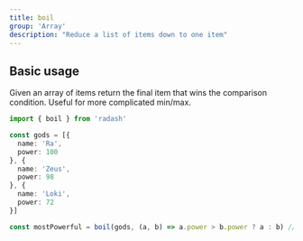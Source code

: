```yaml
---
title: boil
group: 'Array'
description: "Reduce a list of items down to one item"
---
```





## Basic usage

Given an array of items return the final item that wins the comparison condition. Useful for more complicated min/max.

```ts
import { boil } from 'radash'

const gods = [{
  name: 'Ra',
  power: 100
}, {
  name: 'Zeus',
  power: 98
}, {
  name: 'Loki',
  power: 72
}]

const mostPowerful = boil(gods, (a, b) => a.power > b.power ? a : b) // => { name: 'Ra', power: 100 }
```
